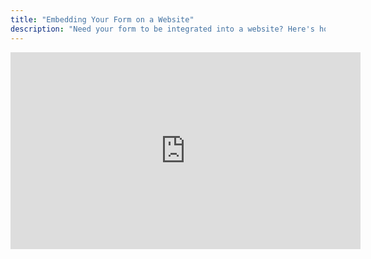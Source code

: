 ```yaml
---
title: "Embedding Your Form on a Website"
description: "Need your form to be integrated into a website? Here's how!"
---
```


<iframe width="560" height="315" src="https://www.youtube.com/embed/95JoC34l_Q8?si=ISXiJkC7MOMroQqi" title="YouTube video player" frameborder="0" allow="accelerometer; autoplay; clipboard-write; encrypted-media; gyroscope; picture-in-picture" allowfullscreen />

So you’ve crafted the perfect Weavely form and now you want to drop it into your website.  

Good news: it takes _two_ tiny snippets and about 90 seconds of effort,whether you want the form **embedded right in the page** or **popping up on cue**.  You'll find both options under the _Share_ tab while editing your form.

![Screenshot2025 05 07at14 00 22 Pn](/images/Screenshot2025-05-07at14.00.22.png)

## Option 1: Embedded Form

**What is it: **The form lives _inside_ the page layout. Like a regular section, card, or sidebar.

**Why you'd use it: **Great for contact pages, product wait-lists, or anywhere you want the form to feel native to the flow of the content.

To embed a form into a website you'll need to complete two steps.

### Step 1: Embed the [Weavely.ai](http://Weavely.ai) Script into your sites \<head\>